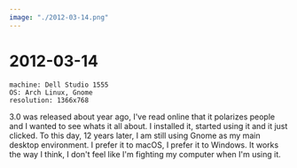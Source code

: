 ```yaml
---
image: "./2012-03-14.png"
---
```



# 2012-03-14

```
machine: Dell Studio 1555
OS: Arch Linux, Gnome
resolution: 1366x768
```

<W page="GNOME" text="Gnome" /> 3.0 was released about year ago, I've read
online that it polarizes people and I wanted to see whats it all about. I
installed it, started using it and it just clicked. To this day, 12 years
later, I am still using Gnome as my main desktop environment. I prefer it to
macOS, I prefer it to Windows. It works the way I think, I don't feel like I'm
fighting my computer when I'm using it.
